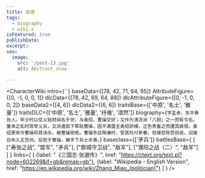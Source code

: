 ```yaml
---
title: 张邈
tags:
  - biography
  - wiki-z
isFeatured: true
publishDate:
excerpt:
seo:
  image:
    src: '/post-13.jpg'
    alt: Abstract snow

---
```



<CharacterWiki
  intro={``}
  baseData={[78, 42, 71, 64, 85]}
  AttributeFigure={[0, -1, 0, 0, 1]}
  dlcData={[78, 42, 69, 64, 88]}
  dlcAttributeFigure={[0, -1, 0, 0, 2]}
  baseData2={[4, 6]}
  dlcData2={[6, 6]}
  traitsBase={['中原', '名士', '雅量']}
  traitsDLC={['中原', '名士', '雅量', '纾难', '凛然']}
  biography={`字孟卓，东平寿张人。年少时以仗义轻财闻名于世，与袁绍、曹操交好；又作为清流派「八厨」之一而有令名。董卓之乱时首举义兵，又派遣部下帮助曹操，因不满盟主袁绍骄横，正色责备之而遭其嫉恨。袁绍更命令曹操将其诛杀，被曹操拒绝。曹操东征陶谦时，受其托付家眷，但接受陈宫劝说，迎接吕布入主兖州。后败于曹操，被手下兵士杀害。`}
  baseclass={['矛兵']}
  battlesBase={
    [
      ["寿张之战", "盟军", "矛兵"],
      ["鄄城守卫战", "敌军"],
      ["濮阳之战（二）", "敌军"]
    ]
  }
  links={
    [
      {label: "《三国志·张邈传》", href: "https://ctext.org/text.pl?node=602269&if=gb&remap=gb"},
      {label: "Wikipedia - English Version", href: "https://en.wikipedia.org/wiki/Zhang_Miao_(politician)"}
    ]
  }
/>
